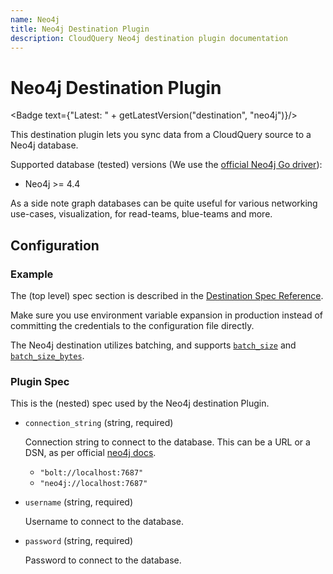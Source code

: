 ```yaml
---
name: Neo4j
title: Neo4j Destination Plugin
description: CloudQuery Neo4j destination plugin documentation
---
```

# Neo4j Destination Plugin


<Badge text={"Latest: " + getLatestVersion("destination", "neo4j")}/>

This destination plugin lets you sync data from a CloudQuery source to a Neo4j database.

Supported database (tested) versions (We use the [official Neo4j Go driver](https://github.com/neo4j/neo4j-go-driver#neo4j-and-bolt-protocol-versions)):

- Neo4j >= 4.4

As a side note graph databases can be quite useful for various networking use-cases, visualization, for read-teams, blue-teams and more.

## Configuration

### Example

<Configuration />

The (top level) spec section is described in the [Destination Spec Reference](/docs/reference/destination-spec).

<Callout type="info">
Make sure you use environment variable expansion in production instead of committing the credentials to the configuration file directly.
</Callout>

The Neo4j destination utilizes batching, and supports [`batch_size`](/docs/reference/destination-spec#batch_size) and [`batch_size_bytes`](/docs/reference/destination-spec#batch_size_bytes). 

### Plugin Spec

This is the (nested) spec used by the Neo4j destination Plugin.

- `connection_string` (string, required)

  Connection string to connect to the database. This can be a URL or a DSN, as per official [neo4j docs](https://neo4j.com/docs/browser-manual/current/operations/dbms-connection/#uri-scheme).

  - `"bolt://localhost:7687"`
  - `"neo4j://localhost:7687"`

- `username` (string, required)

  Username to connect to the database.

- `password` (string, required)

  Password to connect to the database.